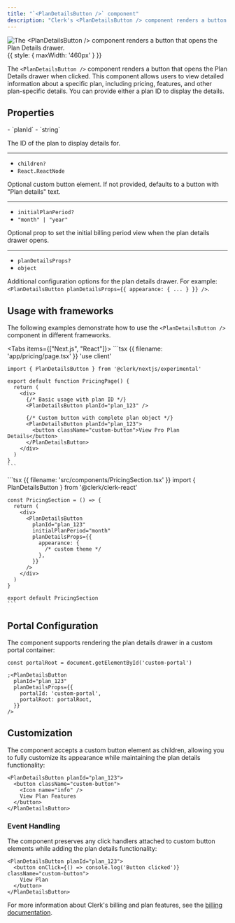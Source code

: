 ```yaml
---
title: "`<PlanDetailsButton />` component"
description: "Clerk's <PlanDetailsButton /> component renders a button that opens the Plan Details drawer."
---
```


![The \<PlanDetailsButton /> component renders a button that opens the Plan Details drawer.](/docs/images/ui-components/plan-details-button.png){{ style: { maxWidth: '460px' } }}

The `<PlanDetailsButton />` component renders a button that opens the Plan Details drawer when clicked. This component allows users to view detailed information about a specific plan, including pricing, features, and other plan-specific details. You can provide either a plan ID to display the details.

<Include src="_partials/billing/api-experimental" />

## Properties

<Properties>
  - `planId`
  - `string`

  The ID of the plan to display details for.

  ---

  - `children?`
  - `React.ReactNode`

  Optional custom button element. If not provided, defaults to a button with "Plan details" text.

  ---

  - `initialPlanPeriod?`
  - `"month" | "year"`

  Optional prop to set the initial billing period view when the plan details drawer opens.

  ---

  - `planDetailsProps?`
  - `object`

  Additional configuration options for the plan details drawer. For example: `<PlanDetailsButton planDetailsProps={{ appearance: { ... } }} />`.
</Properties>

## Usage with frameworks

The following examples demonstrate how to use the `<PlanDetailsButton />` component in different frameworks.

<Tabs items={["Next.js", "React"]}>
  <Tab>
    ```tsx {{ filename: 'app/pricing/page.tsx' }}
    'use client'

    import { PlanDetailsButton } from '@clerk/nextjs/experimental'

    export default function PricingPage() {
      return (
        <div>
          {/* Basic usage with plan ID */}
          <PlanDetailsButton planId="plan_123" />

          {/* Custom button with complete plan object */}
          <PlanDetailsButton planId="plan_123">
            <button className="custom-button">View Pro Plan Details</button>
          </PlanDetailsButton>
        </div>
      )
    }
    ```
  </Tab>

  <Tab>
    ```tsx {{ filename: 'src/components/PricingSection.tsx' }}
    import { PlanDetailsButton } from '@clerk/clerk-react'

    const PricingSection = () => {
      return (
        <div>
          <PlanDetailsButton
            planId="plan_123"
            initialPlanPeriod="month"
            planDetailsProps={{
              appearance: {
                /* custom theme */
              },
            }}
          />
        </div>
      )
    }

    export default PricingSection
    ```
  </Tab>
</Tabs>

## Portal Configuration

The component supports rendering the plan details drawer in a custom portal container:

```tsx
const portalRoot = document.getElementById('custom-portal')

;<PlanDetailsButton
  planId="plan_123"
  planDetailsProps={{
    portalId: 'custom-portal',
    portalRoot: portalRoot,
  }}
/>
```

## Customization

The component accepts a custom button element as children, allowing you to fully customize its appearance while maintaining the plan details functionality:

```tsx
<PlanDetailsButton planId="plan_123">
  <button className="custom-button">
    <Icon name="info" />
    View Plan Features
  </button>
</PlanDetailsButton>
```

### Event Handling

The component preserves any click handlers attached to custom button elements while adding the plan details functionality:

```tsx
<PlanDetailsButton planId="plan_123">
  <button onClick={() => console.log('Button clicked')} className="custom-button">
    View Plan
  </button>
</PlanDetailsButton>
```

For more information about Clerk's billing and plan features, see the [billing documentation](/docs/billing/overview).
